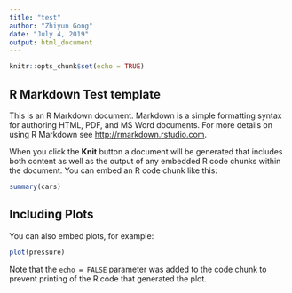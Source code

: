 ```yaml
---
title: "test"
author: "Zhiyun Gong"
date: "July 4, 2019"
output: html_document
---
```


```r
knitr::opts_chunk$set(echo = TRUE)
```

## R Markdown Test template

This is an R Markdown document. Markdown is a simple formatting syntax for authoring HTML, PDF, and MS Word documents. For more details on using R Markdown see <http://rmarkdown.rstudio.com>.

When you click the **Knit** button a document will be generated that includes both content as well as the output of any embedded R code chunks within the document. You can embed an R code chunk like this:

```r
summary(cars)
```

## Including Plots

You can also embed plots, for example:

```r
plot(pressure)
```

Note that the `echo = FALSE` parameter was added to the code chunk to prevent printing of the R code that generated the plot.
